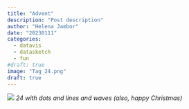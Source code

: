 ```yaml
---
title: "Advent"
description: "Post description"
author: "Helena Jambor"
date: "20230111"
categories:
  - datavis
  - datasketch
  - fun
#draft: true
image: "Tag_24.png"
draft: true
---
```


<!-- draft: true in header, will hide blog until finished --> 

![](Tag_24.png)
*24 with dots and lines and waves (also, happy Christmas)*
